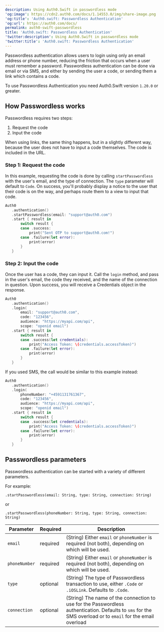 ```yaml
---
description: Using Auth0.Swift in passwordless mode
'og:image': https://cdn2.auth0.com/docs/1.14553.0/img/share-image.png
'og:title': 'Auth0.swift: Passwordless Authentication'
'og:url': https://auth0.com/docs/
permalink: auth0-swift-passwordless
title: 'Auth0.swift: Passwordless Authentication'
'twitter:description': Using Auth0.Swift in passwordless mode
'twitter:title': 'Auth0.swift: Passwordless Authentication'
---
```

<Tooltip tip="Passwordless: Form of authentication that does not rely on a password as the first factor." cta="View Glossary" href="/glossary?term=Passwordless">Passwordless</Tooltip> authentication allows users to login using only an email address or phone number, reducing the friction that occurs when a user must remember a password. Passwordless authentication can be done via email or via SMS, and either by sending the user a code, or sending them a link which contains a code.

To use Passwordless Authentication you need Auth0.Swift version `1.20.0` or greater.

## How Passwordless works

Passwordless requires two steps:

1. Request the code
2. Input the code

When using links, the same thing happens, but in a slightly different way, because the user does not have to input a code themselves. The code is included in the URL.

### Step 1: Request the code

In this example, requesting the code is done by calling `startPasswordless` with the user's email, and the type of connection. The `type` parameter will default to `Code`. On success, you'll probably display a notice to the user that their code is on the way, and perhaps route them to a view to input that code.

```swift lines
Auth0
   .authentication()
   .startPasswordless(email: "support@auth0.com")
   .start { result in
       switch result {
       case .success:
           print("Sent OTP to support@auth0.com!")
       case .failure(let error):
           print(error)
       }
   }
```

### Step 2: Input the code

Once the user has a code, they can input it. Call the `login` method, and pass in the user's email, the code they received, and the name of the connection in question. Upon success, you will receive a Credentials object in the response.

```swift lines
Auth0
   .authentication()
   .login(
       email: "support@auth0.com", 
       code: "123456", 
       audience: "https://myapi.com/api",
       scope: "openid email")
   .start { result in
       switch result {
       case .success(let credentials):
           print("Access Token: \(credentials.accessToken)")
       case .failure(let error):
           print(error)
       }
   }
```

If you used SMS, the call would be similar to this example instead:

```swift lines
Auth0
   .authentication()
   .login(
       phoneNumber: "+4591131761367", 
       code: "123456", 
       audience: "https://myapi.com/api",
       scope: "openid email")
   .start { result in
       switch result {
       case .success(let credentials):
           print("Access Token: \(credentials.accessToken)")
       case .failure(let error):
           print(error)
       }
   }
```

## Passwordless parameters

Passwordless authentication can be started with a variety of different parameters.

For example:

`.startPasswordless(email: String, type: String, connection: String)`

or

`.startPasswordless(phoneNumber: String, type: String, connection: String)`

| **Parameter** | **Required** | **Description** |
| --- | --- | --- |
| `email` | required | (String) Either `email` or `phoneNumber` is required (not both), depending on which will be used. |
| `phoneNumber` | required | (String) Either `email` or `phoneNumber` is required (not both), depending on which will be used. |
| `type` | optional | (String) The type of Passwordless transaction to use, either `.Code` or `.iOSLink`. Defaults to `.Code`. |
| `connection` | optional | (String) The name of the connection to use for the Passwordless authentication. Defaults to `sms` for the SMS overload or to `email` for the email overload |